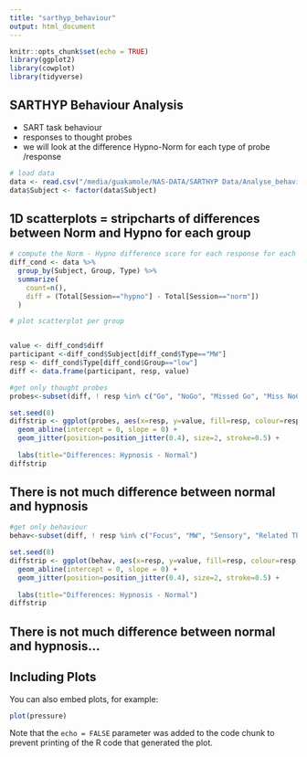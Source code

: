 ```yaml
---
title: "sarthyp_behaviour"
output: html_document
---
```


```r
knitr::opts_chunk$set(echo = TRUE)
library(ggplot2)
library(cowplot)
library(tidyverse)
```

## SARTHYP Behaviour Analysis
 - SART task behaviour
 - responses to thought probes
 - we will look at the difference Hypno-Norm for each type of probe /response


```r
# load data
data <- read.csv("/media/guakamole/NAS-DATA/SARTHYP Data/Analyse_behavior/all_events_R_dataframe.csv",header=T)
data$Subject <- factor(data$Subject)
```



## 1D scatterplots = stripcharts of differences between Norm and Hypno for each group

```r
# compute the Norm - Hypno difference score for each response for each participants
diff_cond <- data %>%
  group_by(Subject, Group, Type) %>%
  summarize(
    count=n(),
    diff = (Total[Session=="hypno"] - Total[Session=="norm"])
  )

# plot scatterplot per group


value <- diff_cond$diff
participant <-diff_cond$Subject[diff_cond$Type=="MW"] 
resp <- diff_cond$Type[diff_cond$Group=="low"] 
diff <- data.frame(participant, resp, value)

#get only thought probes
probes<-subset(diff, ! resp %in% c("Go", "NoGo", "Missed Go", "Miss NoGo" ), drop = TRUE)

set.seed(8)
diffstrip <- ggplot(probes, aes(x=resp, y=value, fill=resp, colour=resp, shape=resp)) +
  geom_abline(intercept = 0, slope = 0) +
  geom_jitter(position=position_jitter(0.4), size=2, stroke=0.5) +
  
  labs(title="Differences: Hypnosis - Normal") 
diffstrip
```
## There is not much difference between normal and hypnosis 



```r
#get only behaviour
behav<-subset(diff, ! resp %in% c("Focus", "MW", "Sensory", "Related Thought" ), drop = TRUE)

set.seed(8)
diffstrip <- ggplot(behav, aes(x=resp, y=value, fill=resp, colour=resp, shape=resp)) +
  geom_abline(intercept = 0, slope = 0) +
  geom_jitter(position=position_jitter(0.4), size=2, stroke=0.5) +
  
  labs(title="Differences: Hypnosis - Normal") 
diffstrip


```

## There is not much difference between normal and hypnosis...

## Including Plots

You can also embed plots, for example:

```r
plot(pressure)
```

Note that the `echo = FALSE` parameter was added to the code chunk to prevent printing of the R code that generated the plot.
